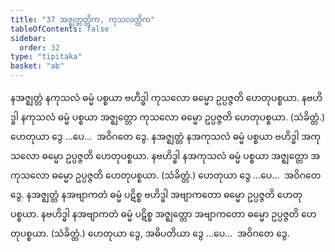 ```yaml
---
title: "37 အဇ္ဈတ္တတ္တိက, ကုသလတ္တိက"
tableOfContents: false
sidebar:
  order: 32
type: "tipitaka"
basket: "ab"
---
```



<DynamicBreadcrumb />

<Division number="46">

<Paragraph number="146">
နအဇ္ဈတ္တံ နကုသလံ ဓမ္မံ ပစ္စယာ ဗဟိဒ္ဓါ ကုသလော ဓမ္မော ဥပ္ပဇ္ဇတိ ဟေတုပစ္စယာ. နဗဟိဒ္ဓါ နကုသလံ ဓမ္မံ ပစ္စယာ အဇ္ဈတ္တော ကုသလော ဓမ္မော ဥပ္ပဇ္ဇတိ ဟေတုပစ္စယာ. (သံခိတ္တံ.) ဟေတုယာ ဒွေ …ပေ…  အဝိဂတေ ဒွေ.
</Paragraph>

<Paragraph number="147">
နအဇ္ဈတ္တံ နအကုသလံ ဓမ္မံ ပစ္စယာ ဗဟိဒ္ဓါ အကုသလော ဓမ္မော ဥပ္ပဇ္ဇတိ ဟေတုပစ္စယာ. နဗဟိဒ္ဓါ နအကုသလံ ဓမ္မံ ပစ္စယာ အဇ္ဈတ္တော အကုသလော ဓမ္မော ဥပ္ပဇ္ဇတိ ဟေတုပစ္စယာ. (သံခိတ္တံ.) ဟေတုယာ ဒွေ …ပေ…  အဝိဂတေ ဒွေ.
</Paragraph>

<Paragraph number="148">
နအဇ္ဈတ္တံ နအဗျာကတံ ဓမ္မံ ပဋိစ္စ ဗဟိဒ္ဓါ အဗျာကတော ဓမ္မော ဥပ္ပဇ္ဇတိ ဟေတုပစ္စယာ. နဗဟိဒ္ဓါ နအဗျာကတံ ဓမ္မံ ပဋိစ္စ အဇ္ဈတ္တော အဗျာကတော ဓမ္မော ဥပ္ပဇ္ဇတိ ဟေတုပစ္စယာ. (သံခိတ္တံ.) ဟေတုယာ ဒွေ, အဓိပတိယာ ဒွေ …ပေ…  အဝိဂတေ ဒွေ.
</Paragraph>
</Division>
